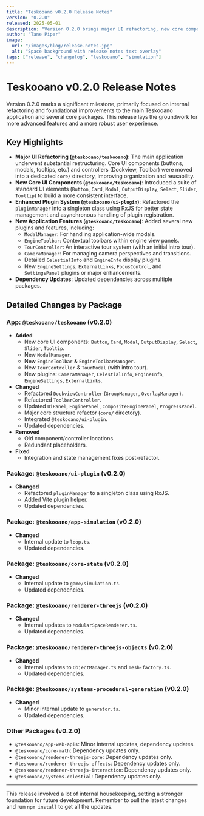 ```yaml
---
title: "Teskooano v0.2.0 Release Notes"
version: "0.2.0"
released: 2025-05-01
description: "Version 0.2.0 brings major UI refactoring, new core components, plugin system improvements, and dependency updates."
author: "Tane Piper"
image:
  url: "/images/blog/release-notes.jpg"
  alt: "Space background with release notes text overlay"
tags: ["release", "changelog", "teskooano", "simulation"]
---
```


# Teskooano v0.2.0 Release Notes

Version 0.2.0 marks a significant milestone, primarily focused on internal refactoring and foundational improvements to the main Teskooano application and several core packages. This release lays the groundwork for more advanced features and a more robust user experience.

## Key Highlights

- **Major UI Refactoring (`@teskooano/teskooano`)**: The main application underwent substantial restructuring. Core UI components (buttons, modals, tooltips, etc.) and controllers (Dockview, Toolbar) were moved into a dedicated `core/` directory, improving organization and reusability.
- **New Core UI Components (`@teskooano/teskooano`)**: Introduced a suite of standard UI elements (`Button`, `Card`, `Modal`, `OutputDisplay`, `Select`, `Slider`, `Tooltip`) to build a more consistent interface.
- **Enhanced Plugin System (`@teskooano/ui-plugin`)**: Refactored the `pluginManager` into a singleton class using RxJS for better state management and asynchronous handling of plugin registration.
- **New Application Features (`@teskooano/teskooano`)**: Added several new plugins and features, including:
  - `ModalManager`: For handling application-wide modals.
  - `EngineToolbar`: Contextual toolbars within engine view panels.
  - `TourController`: An interactive tour system (with an initial intro tour).
  - `CameraManager`: For managing camera perspectives and transitions.
  - Detailed `CelestialInfo` and `EngineInfo` display plugins.
  - New `EngineSettings`, `ExternalLinks`, `FocusControl`, and `SettingsPanel` plugins or major enhancements.
- **Dependency Updates**: Updated dependencies across multiple packages.

## Detailed Changes by Package

### App: `@teskooano/teskooano` (v0.2.0)

- **Added**
  - New core UI components: `Button`, `Card`, `Modal`, `OutputDisplay`, `Select`, `Slider`, `Tooltip`.
  - New `ModalManager`.
  - New `EngineToolbar` & `EngineToolbarManager`.
  - New `TourController` & `TourModal` (with intro tour).
  - New plugins: `CameraManager`, `CelestialInfo`, `EngineInfo`, `EngineSettings`, `ExternalLinks`.
- **Changed**
  - Refactored `DockviewController` (`GroupManager`, `OverlayManager`).
  - Refactored `ToolbarController`.
  - Updated `UiPanel`, `EnginePanel`, `CompositeEnginePanel`, `ProgressPanel`.
  - Major core structure refactor (`core/` directory).
  - Integrated `@teskooano/ui-plugin`.
  - Updated dependencies.
- **Removed**
  - Old component/controller locations.
  - Redundant placeholders.
- **Fixed**
  - Integration and state management fixes post-refactor.

### Package: `@teskooano/ui-plugin` (v0.2.0)

- **Changed**
  - Refactored `pluginManager` to a singleton class using RxJS.
  - Added Vite plugin helper.
  - Updated dependencies.

### Package: `@teskooano/app-simulation` (v0.2.0)

- **Changed**
  - Internal update to `loop.ts`.
  - Updated dependencies.

### Package: `@teskooano/core-state` (v0.2.0)

- **Changed**
  - Internal update to `game/simulation.ts`.
  - Updated dependencies.

### Package: `@teskooano/renderer-threejs` (v0.2.0)

- **Changed**
  - Internal updates to `ModularSpaceRenderer.ts`.
  - Updated dependencies.

### Package: `@teskooano/renderer-threejs-objects` (v0.2.0)

- **Changed**
  - Internal updates to `ObjectManager.ts` and `mesh-factory.ts`.
  - Updated dependencies.

### Package: `@teskooano/systems-procedural-generation` (v0.2.0)

- **Changed**
  - Minor internal update to `generator.ts`.
  - Updated dependencies.

### Other Packages (v0.2.0)

- `@teskooano/app-web-apis`: Minor internal updates, dependency updates.
- `@teskooano/core-math`: Dependency updates only.
- `@teskooano/renderer-threejs-core`: Dependency updates only.
- `@teskooano/renderer-threejs-effects`: Dependency updates only.
- `@teskooano/renderer-threejs-interaction`: Dependency updates only.
- `@teskooano/systems-celestial`: Dependency updates only.

---

This release involved a lot of internal housekeeping, setting a stronger foundation for future development. Remember to pull the latest changes and run `npm install` to get all the updates.
